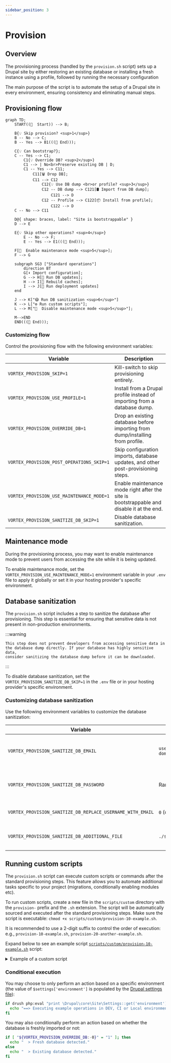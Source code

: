 ```yaml
---
sidebar_position: 3
---
```


# Provision

## Overview

The provisioning process (handled by the `provision.sh` script) sets up a
Drupal site by either restoring an existing database or installing a fresh
instance using a profile, followed by running the necessary configuration

The main purpose of the script is to automate the setup of a Drupal site
in every environment, ensuring consistency and eliminating manual steps.

## Provisioning flow

```mermaid
graph TD;
    START((🚀  Start)) --> B;

    B{💡 Skip provision? <sup>1</sup>}
    B -- No --> C;
    B -- Yes --> B1(((🏁 End)));

    C{💡 Can bootstrap?};
    C -- Yes --> C1;
        C1{💡 Override DB? <sup>2</sup>}
        C1 --> | No<br>Preserve existing DB | D;
        C1 -- Yes --> C11;
            C11[🗑️ Drop DB];
            C11 --> C12
                C12{💡 Use DB dump <br>or profile? <sup>3</sup>}
                C12 -- DB dump --> C121[🛢️ Import from DB dump];
                    C121 --> D
                C12 -- Profile --> C122[📦 Install from profile];
                    C122 --> D
    C -- No --> C11

    D@{ shape: braces, label: "Site is bootstrappable" }
    D --> E

    E{💡 Skip other operations? <sup>4</sup>}
        E -- No --> F;
        E -- Yes --> E1(((🏁 End)));

    F[🚧  Enable maintenance mode <sup>5</sup>];
    F --> G

    subgraph SG3 ["Standard operations"]
        direction BT
        G[⬇️ Import configuration];
        G --> H[🔄 Run DB updates];
        H --> I[🧹 Rebuild caches];
        I --> J[🔄 Run deployment updates]
    end

    J --> K["😷 Run DB sanitization <sup>6</sup>"]
    K --> L["⚙️ Run custom scripts"];
    L --> M["🚧  Disable maintenance mode <sup>5</sup>"];

    M-->END
    END(((🏁 End)));
```

### Customizing flow

Control the provisioning flow with the following environment variables:

| Variable                                  | Description                                                                               |
|-------------------------------------------|-------------------------------------------------------------------------------------------|
| `VORTEX_PROVISION_SKIP=1`                 | Kill-switch to skip provisioning entirely.                                                |
| `VORTEX_PROVISION_USE_PROFILE=1`          | Install from a Drupal profile instead of importing from a database dump.                  |
| `VORTEX_PROVISION_OVERRIDE_DB=1`          | Drop an existing database before importing from dump/installing from profile.             |
| `VORTEX_PROVISION_POST_OPERATIONS_SKIP=1` | Skip configuration imports, database updates, and other post-provisioning steps.          |
| `VORTEX_PROVISION_USE_MAINTENANCE_MODE=1` | Enable maintenance mode right after the site is bootstrappable and disable it at the end. |
| `VORTEX_PROVISION_SANITIZE_DB_SKIP=1`     | Disable database sanitization.                                                            |

## Maintenance mode

During the provisioning process, you may want to enable maintenance mode to
prevent users from accessing the site while it is being updated.

To enable maintenance mode, set the `VORTEX_PROVISION_USE_MAINTENANCE_MODE=1`
environment variable in your `.env` file to apply it globally or set it in your
hosting provider's specific environment.

## Database sanitization

The `provision.sh` script includes a step to sanitize the database after
provisioning. This step is essential for ensuring that sensitive data is not
present in non-production environments.

:::warning

    This step does not prevent developers from accessing sensitive data in
    the database dump directly. If your database has highly sensitive data,
    consider sanitizing the database dump before it can be downloaded.

:::

To disable database sanitization, set the `VORTEX_PROVISION_SANITIZE_DB_SKIP=1`
in the `.env` file or in your hosting provider's specific environment.

### Customizing database sanitization

Use the following environment variables to customize the database sanitization:

| Variable                                                   | Default value                        | Description                                        |
|------------------------------------------------------------|--------------------------------------|----------------------------------------------------|
| `VORTEX_PROVISION_SANITIZE_DB_EMAIL`                       | `user_%uid@your-site-domain.example` | Database sanitized account email replacement.      |
| `VORTEX_PROVISION_SANITIZE_DB_PASSWORD`                    | Random                               | Database sanitized account password replacement.   |
| `VORTEX_PROVISION_SANITIZE_DB_REPLACE_USERNAME_WITH_EMAIL` | `0` (disabled)                       | Replace username with mail.                        |
| `VORTEX_PROVISION_SANITIZE_DB_ADDITIONAL_FILE`             | `./scripts/sanitize.sql`             | Path to file with custom sanitization SQL queries. |

## Running custom scripts

The `provision.sh` script can execute custom scripts or commands after the
standard provisioning steps. This feature allows you to automate additional
tasks specific to your project (migrations, conditionally enabling modules etc).

To run custom scripts, create a new file in the `scripts/custom` directory
with the `provision-` prefix and the `.sh` extension. The script will be
automatically sourced and executed after the standard provisioning steps.
Make sure the script is executable:
`chmod +x scripts/custom/provision-10-example.sh`.

It is recommended to use a 2-digit suffix to control the order of execution:
e.g., `provision-10-example.sh`, `provision-20-another-example.sh`.

Expand below to see an example script [
`scripts/custom/provision-10-example.sh`](https://github.com/drevops/vortex/blob/develop/scripts/custom/provision-10-example.sh)
script:


<details>
  <summary>Example of a custom script</summary>

<CodeBlock language="bash">{ProvisionScriptExample}</CodeBlock>

</details>

### Conditional execution

You may choose to only perform an action based on a specific environment (the
value of `$settings['environment']` is populated by
the [Drupal settings file](settings#1-environment-type-constants-definitions)):

```bash
if drush php:eval "print \Drupal\core\Site\Settings::get('environment');" | grep -q -e dev -e ci -e local; then
  echo "==> Executing example operations in DEV, CI or Local environment."
fi
```

You may also conditionally perform an action based on whether the database is
freshly imported or not:

```bash
if [ "${VORTEX_PROVISION_OVERRIDE_DB:-0}" = "1" ]; then
  echo "  > Fresh database detected."
else
  echo "  > Existing database detected."
fi
```

